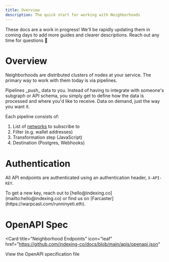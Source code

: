 ```yaml
---
title: Overview
description: The quick start for working with Neighborhoods
---
```


<Warning>
These docs are a work in progress!
We'll be rapidly updating them in coming days to add more guides and clearer descriptions.
Reach out any time for questions 🐇
</Warning>

# Overview
Neighborhoods are distributed clusters of nodes at your service. The primary way to work with them today is via pipelines.

<Note>
    Pipelines _push_ data to you. Instead of having to integrate with someone's subgraph or API schema, you simply get to define how the data is processed and where you'd like to receive. Data on demand, just the way you want it.
</Note>

Each pipeline consists of:
1. List of [networks](/networks) to subscribe to
2. Filter (e.g. wallet addresses)
2. Transformation step (JavaScript)
3. Destination (Postgres, Webhooks)



# Authentication

All API endpoints are authenticated using an authentication header, `X-API-KEY`.

<Note>
To get a new key, reach out to [hello@indexing.co](mailto:hello@indexing.co) or find us on [Farcaster](https://warpcast.com/runninyeti.eth).
</Note>

# OpenAPI Spec
<Card
  title="Neighborhood Endpoints"
  icon="leaf"
  href="https://github.com/indexing-co/docs/blob/main/apis/openapi.json"
>
  View the OpenAPI specification file
</Card>
